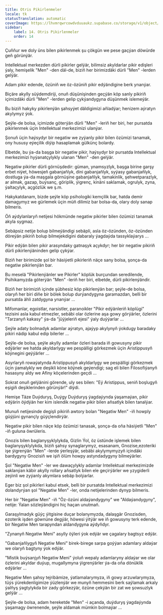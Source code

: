 ```yaml
---
title: Otris Pikirlenmeler
locale: tk
statusTranslation: automatic
coverImage: https://lhvmrqwrcowdvduuaukz.supabase.co/storage/v1/object/public/strapi-uploads/small_cover-tratado-de-psicologia-revolucionaria.webp-5e15e1cec4e0ebebcde5d7fc7565d8fd.webp
sidebar:
    label: 14. Otris Pikirlenmeler
    order: 14
---
```

Çuňňur we doly üns bilen pikirlenmek şu çökgün we pese gaçýan döwürde geň görünýär.

Intellektual merkezden dürli pikirler gelýär, bilimsiz akyldarlar pikir edişleri ýaly, hemişelik "Men" -den däl-de, biziň her birimizdäki dürli "Men" -lerden gelýär.

Adam pikir edende, özüniň we öz-özüniň pikir edýändigine berk ynanýar.

Biçäre akylly süýdemdiriji, onuň düşünişinden geçýän köp sanly pikiriň içimizdäki dürli "Men" -lerden gelip çykýandygyna düşünmek islemeýär.

Bu biziň hakyky pikirlenýän şahsyýet däldigimizi aňladýar; henizem aýratyn akylymyz ýok.

Şeýle-de bolsa, içimizde göterýän dürli "Men" -leriň her biri, her pursatda pikirlenmek üçin Intellektual merkezimizi ulanýar.

Şonuň üçin haýsydyr bir negatiw we zyýanly pikir bilen özümizi tanamak, ony hususy eýeçilik diýip hasaplamak gülkünç bolardy.

Elbetde, bu ýa-da başga bir negatiw pikir, haýsydyr bir pursatda Intellektual merkezimizi hyýanatçylykly ulanan "Men" -den gelýär.

Negatiw pikirler dürli görnüşdedir: güman, ynamsyzlyk, başga birine garşy erbet niýet, höwesjeň gabanjaňlyk, dini gabanjaňlyk, syýasy gabanjaňlyk, dostluga ýa-da maşgala görnüşine gabanjaňlyk, tamakinlik, şehwetparazlyk, ar almak, gazap, buýsanç, göriplik, ýigrenç, kinäni saklamak, ogrulyk, zyna, ýaltaçylyk, açgözlük we ş.m.

Hakykatdanam, bizde şeýle köp psihologiki kemçilik bar, hatda demir damagymyz we gürlemek üçin müň dilimiz bar bolsa-da, olary doly sanap bilmeris.

Öň aýdylanlaryň netijesi hökmünde negatiw pikirler bilen özümizi tanamak akyla sygmaz.

Sebäpsiz netije bolup bilmeýändigi sebäpli, asla öz-özünden, öz-özünden döreýän pikiriň bolup bilmejekdigini dabaraly ýagdaýda tassyklaýarys ...

Pikir edýän bilen pikir arasyndaky gatnaşyk açykdyr; her bir negatiw pikiriň dürli pikirlenýäninden gelip çykýar.

Biziň her birimizde şol bir häsiýetli pikirleriň näçe sany bolsa, şonça-da negatiw pikirlenýän bar.

Bu meselä "Pikirlenýänler we Pikirler" köplük burçundan seredilende, Psihikamyzda göterýän "Men" -leriň her biri, elbetde, dürli pikirlenýändir.

Biziň her birimiziň içinde şübhesiz köp pikirlenýän bar; şeýle-de bolsa, olaryň her biri diňe bir bölek bolup durýandygyna garamazdan, belli bir pursatda ähli zatdygyna ynanýar ...

Mifomanlar, egoistlar, narsistler, paranoikler "Pikir edýänleriň köplügi" tezisini asla kabul etmezler, sebäbi olar özlerine aşa gowy görýärler, özlerini "Tarzanyň kakasy" ýa-da "jüýjeleriň ejesi" ýaly duýýarlar ...

Şeýle adaty bolmadyk adamlar aýratyn, ajaýyp akylynyň ýokdugy baradaky pikiri nädip kabul edip bilerler ...

Şeýle-de bolsa, şeýle akylly adamlar özleri barada iň gowusyny pikir edýärler we hatda akyldarlygy we pespälligi görkezmek üçin Aristippusyň köýnegini geýýärler ...

Asyrlaryň rowaýatynda Aristippusyň akyldarlygy we pespälligi görkezmek üçin ýamalykly we deşikli köne köýnek geýendigi; sag eli bilen Filosofiýanyň hasasyny aldy we Afiny köçelerinden geçdi ...

Sokrat onuň gelýänini görende, uly ses bilen: "Eý Aristippus, seniň boşlugyň eşigiň deşiklerinden görünýär!" diýdi.

Hemişe Täze Duýduryş, Duýgy Duýduryş ýagdaýynda ýaşamaýan, pikir edýärin öýdýän her kim islendik negatiw pikir bilen aňsatlyk bilen tanalýar.

Munuň netijesinde degişli pikiriň awtory bolan "Negatiw Men" -iň howply güýjüni gynançly güýçlendirýär.

Negatiw pikir bilen näçe köp özümizi tanasak, şonça-da oňa häsiýetli "Men" -iň guluna öwrüleris.

Gnozis bilen baglanyşyklylykda, Gizlin Ýol, öz üstünde işlemek bilen baglanyşyklylykda, biziň şahsy synaglarymyz, esasanam, Gnozise, ​​ezoteriki işe ýigrenýän "Men" -lerde ýerleşýär, sebäbi akylymymyzyň içindäki bardygyny Gnozisiň we işiň ölüm howpy astyndadygyny bilmeýärler.

Şol "Negatiw Men" -ler we dawaçylykly adamlar Intellektual merkezimizde saklanýan käbir akylly rollary aňsatlyk bilen ele geçirýärler we yzygiderli zeýinli we zyýanly akymlara sebäp bolýarlar.

Eger biz şol pikirleri kabul etsek, belli bir pursatda Intellektual merkezimizi dolandyrýan şol "Negatiw Men" -ler, onda netijelerinden dynyp bilmeris.

Her bir "Negatiw Men" -iň "Öz-özüni aldaýandygyny" we "Aldaýandygyny", netije: Ýalan sözleýändigini hiç haçan unutmaň.

Garaşylmadyk güýç ýitgisine duçar bolanymyzda, dalaşgär Gnozisden, ezoterik işden göwnüne degýär, höwesi ýitýär we iň gowusyny terk edende, bir Negatiw Men tarapyndan aldandygyna aýdyňdyr.

"Zynanyň Negatiw Meni" asylly öýleri ýok edýär we çagalary bagtsyz edýär.

"Gabanjaňlygyň Negatiw Meni" birek-birege sarpa goýýan adamlary aldaýar we olaryň bagtyny ýok edýär.

"Mistik buýsanjyň Negatiw Meni" ýoluň wepaly adamlaryny aldaýar we olar özlerini akyldar duýup, mugallymyna ýigrenýärler ýa-da oňa dönüklik edýärler ...

Negatiw Men şahsy tejribämize, ýatlamalarymyza, iň gowy arzuwlarymyza, tüýs ýürekdenligimize ýüzlenýär we munyň hemmesini berk saýlamak arkaly ýalňyş ýagtylykda bir zady görkezýär, özüne çekýän bir zat we şowsuzlyk gelýär ...

Şeýle-de bolsa, adam hereketde "Men" -i açanda, duýduryş ýagdaýynda ýaşamagy öwrenende, şeýle aldamak mümkin bolmaýar ...

